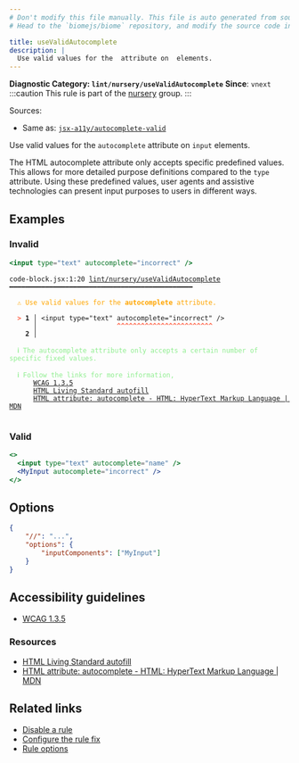 ```yaml
---
# Don't modify this file manually. This file is auto generated from source, and you will lose your changes next time the website is built.
# Head to the `biomejs/biome` repository, and modify the source code in there.

title: useValidAutocomplete
description: |
  Use valid values for the  attribute on  elements.
---
```


**Diagnostic Category: `lint/nursery/useValidAutocomplete`**
<Tabs>
<TabItem label="JavaScript (and super languages)" icon="seti:javascript">
**Since**: `vnext`
:::caution
This rule is part of the [nursery](/linter/rules/#nursery) group.
:::

Sources: 
- Same as: <a href="https://github.com/jsx-eslint/eslint-plugin-jsx-a11y/blob/main/docs/rules/autocomplete-valid.md" target="_blank"><code>jsx-a11y/autocomplete-valid</code></a>

Use valid values for the `autocomplete` attribute on `input` elements.

The HTML autocomplete attribute only accepts specific predefined values.
This allows for more detailed purpose definitions compared to the `type` attribute.
Using these predefined values, user agents and assistive technologies can present input purposes to users in different ways.

## Examples

### Invalid

```jsx
<input type="text" autocomplete="incorrect" />
```

<pre class="language-text"><code class="language-text">code-block.jsx:1:20 <a href="https://biomejs.dev/linter/rules/use-valid-autocomplete">lint/nursery/useValidAutocomplete</a> ━━━━━━━━━━━━━━━━━━━━━━━━━━━━━━━━━━━━━━━━━━━━━━<br /><br />  <strong><span style="color: Orange;">⚠</span></strong> <span style="color: Orange;">Use valid values for the </span><span style="color: Orange;"><strong>autocomplete</strong></span><span style="color: Orange;"> attribute.</span><br />  <br />  <strong><span style="color: Tomato;">&gt;</span></strong> <strong>1 │ </strong>&lt;input type=&quot;text&quot; autocomplete=&quot;incorrect&quot; /&gt;<br />   <strong>   │ </strong>                   <strong><span style="color: Tomato;">^</span></strong><strong><span style="color: Tomato;">^</span></strong><strong><span style="color: Tomato;">^</span></strong><strong><span style="color: Tomato;">^</span></strong><strong><span style="color: Tomato;">^</span></strong><strong><span style="color: Tomato;">^</span></strong><strong><span style="color: Tomato;">^</span></strong><strong><span style="color: Tomato;">^</span></strong><strong><span style="color: Tomato;">^</span></strong><strong><span style="color: Tomato;">^</span></strong><strong><span style="color: Tomato;">^</span></strong><strong><span style="color: Tomato;">^</span></strong><strong><span style="color: Tomato;">^</span></strong><strong><span style="color: Tomato;">^</span></strong><strong><span style="color: Tomato;">^</span></strong><strong><span style="color: Tomato;">^</span></strong><strong><span style="color: Tomato;">^</span></strong><strong><span style="color: Tomato;">^</span></strong><strong><span style="color: Tomato;">^</span></strong><strong><span style="color: Tomato;">^</span></strong><strong><span style="color: Tomato;">^</span></strong><strong><span style="color: Tomato;">^</span></strong><strong><span style="color: Tomato;">^</span></strong><strong><span style="color: Tomato;">^</span></strong><br />    <strong>2 │ </strong><br />  <br />  <strong><span style="color: lightgreen;">ℹ</span></strong> <span style="color: lightgreen;">The autocomplete attribute only accepts a certain number of specific fixed values.</span><br />  <br />  <strong><span style="color: lightgreen;">ℹ</span></strong> <span style="color: lightgreen;">Follow the links for more information,<br /></span>    <span style="color: lightgreen;">  </span><span style="color: lightgreen;"><a href="https://www.w3.org/WAI/WCAG21/Understanding/identify-input-purpose">WCAG 1.3.5</a></span><span style="color: lightgreen;"><br /></span>    <span style="color: lightgreen;">  </span><span style="color: lightgreen;"><a href="https://html.spec.whatwg.org/multipage/form-control-infrastructure.html#autofill">HTML Living Standard autofill</a></span><span style="color: lightgreen;"><br /></span>    <span style="color: lightgreen;">  </span><span style="color: lightgreen;"><a href="https://developer.mozilla.org/en-US/docs/Web/HTML/Attributes/autocomplete">HTML attribute: autocomplete - HTML: HyperText Markup Language | MDN</a></span><br />  <br /></code></pre>

### Valid

```jsx
<>
  <input type="text" autocomplete="name" />
  <MyInput autocomplete="incorrect" />
</>
```

## Options

```json
{
    "//": "...",
    "options": {
        "inputComponents": ["MyInput"]
    }
}
```

## Accessibility guidelines

- [WCAG 1.3.5](https://www.w3.org/WAI/WCAG21/Understanding/identify-input-purpose)

### Resources

- [HTML Living Standard autofill](https://html.spec.whatwg.org/multipage/form-control-infrastructure.html#autofill)
- [HTML attribute: autocomplete - HTML: HyperText Markup Language | MDN](https://developer.mozilla.org/en-US/docs/Web/HTML/Attributes/autocomplete)

## Related links

- [Disable a rule](/linter/#disable-a-lint-rule)
- [Configure the rule fix](/linter#configure-the-rule-fix)
- [Rule options](/linter/#rule-options)

</TabItem>
</Tabs>

